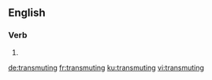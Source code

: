 ==English==

===Verb===
{{head|en|present participle}}

# {{present participle of|transmute|lang=en}}

[[de:transmuting]]
[[fr:transmuting]]
[[ku:transmuting]]
[[vi:transmuting]]